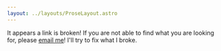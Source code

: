 ```yaml
---
layout: ../layouts/ProseLayout.astro
---
```


<Uhoh />

It appears a link is broken! If you are not able to find what you are looking for, please [email me](mailto:buttskyle96@gmail.com)! I'll try to fix what I broke.

